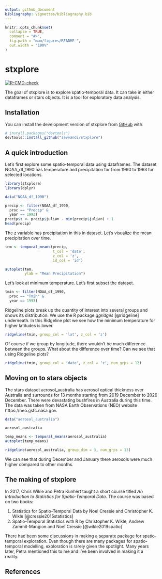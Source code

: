 ```yaml
---
output: github_document
bibliography: vignettes/bibliography.bib
---
```


<!-- README.md is generated from README.Rmd. Please edit that file -->

```r
knitr::opts_chunk$set(
  collapse = TRUE,
  comment = "#>",
  fig.path = "man/figures/README-",
  out.width = "100%"
)
```

# stxplore
<!-- badges: start -->
  [![R-CMD-check](https://github.com/sevvandi/stxplore/actions/workflows/R-CMD-check.yaml/badge.svg)](https://github.com/sevvandi/stxplore/actions/workflows/R-CMD-check.yaml)
  <!-- badges: end -->

The goal of stxplore is to explore spatio-temporal data. It can take in either dataframes or stars objects. It is a tool for exploratory data analysis. 

## Installation

You can install the development version of stxplore from [GitHub](https://github.com/) with:

``` r
# install.packages("devtools")
devtools::install_github("sevvandi/stxplore")
```

## A quick introduction

Let's first explore some spatio-temporal data using dataframes. The dataset NOAA_df_1990 has temperature and precipitation for from 1990 to 1993 for selected locations. 

```r
library(stxplore)
library(dplyr)

data("NOAA_df_1990")

precip <- filter(NOAA_df_1990,
  proc == "Precip" &
  year == 1993)
precip$t <- precip$julian - min(precip$julian) + 1
head(precip)
```

The z variable has precipitation in this in dataset. Let's visualize the mean precipitation over time. 

```r

tem <- temporal_means(precip,
                      t_col = 'date',
                      z_col = 'z',
                      id_col = 'id')

autoplot(tem,
         ylab = "Mean Precipitation")

```
Let's look at minimum temperature.  Let's first subset the dataset. 

```r
tmin <- filter(NOAA_df_1990,
  proc == "Tmin" &
  year == 1993)
```
Ridgeline plots break up the quantity of interest into several groups and shows its distribution. We use the R package *ggridges* [@ridgeline] underneath. In this Ridgeline plot we see how the minimum temperature for higher latitudes is lower. 

```r
ridgeline(tmin, group_col = 'lat', z_col = 'z')
```

Of course if we group by longitude, there wouldn't be much difference between the groups. What about the difference over time? Can we see that using Ridgeline plots?

```r
ridgeline(tmin, group_col = 'date', z_col = 'z', num_grps = 12)
```

## Moving on to stars objects

The stars dataset aerosol_australia has aerosol optical thickness over Australia and surrounds for 13 months starting from 2019 December to 2020 December. There were devastating bushfires in Australia during this time. The data was taken from NASA Earth Observations (NEO) website https://neo.gsfc.nasa.gov.


```r
data("aerosol_australia")

aerosol_australia

temp_means <- temporal_means(aerosol_australia)
autoplot(temp_means)

ridgeline(aerosol_australia, group_dim = 3, num_grps = 13)
```

We can see that during December and January there aerosols were much higher compared to  other months. 


## The making of stxplore
In 2017,  Chris Wikle and Petra Kunhert taught a short course titled *An Introduction to Statistics for Spatio-Temporal Data*.  The course was based on two books:

1. Statistics for Spatio-Temporal Data by Noel Cressie and Christopher K. Wikle [@cressie2015statistics]
2. Spatio-Temporal Statistics with R by Christopher K. Wikle, Andrew Zammit-Mangion and Noel Cressie [@wikle2019spatio]

There had been some discussions in making a separate package for spatio-temporal exploration. Even though there are many packages for spatio-temporal modelling, exploration is rarely given the spotlight. Many years later, Petra mentioned this to me and I've been involved in making it a reality. 

## References

